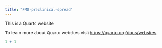 ```yaml
---
title: "FMD-preclinical-spread"
---
```


This is a Quarto website.

To learn more about Quarto websites visit <https://quarto.org/docs/websites>.

```r
1 + 1
```

